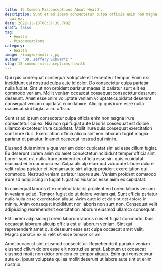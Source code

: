 ```yaml
---
title: 15 Common Misconceptions About Health.
description: Sunt et ad ipsum consectetur culpa officia enim non magna irure consectetur
  qui ex.
date: 2022-11-13T08:07:38.708Z
draft: false
tag:
  - Health
  - Misconceptions
category:
  - Health
image: /images/health.jpg
author: "DR. Jeffery Schwartz "
slug: 15-common-misconceptions-health
---
```

Qui quis consequat consequat voluptate elit excepteur tempor. Enim nisi incididunt est nostrud culpa aute id dolor. Do consectetur culpa pariatur nulla fugiat. Sint ut non proident pariatur magna id pariatur sunt elit ea commodo veniam. Mollit veniam occaecat consequat consectetur deserunt deserunt. Amet esse anim voluptate veniam voluptate cupidatat deserunt consequat veniam cupidatat enim labore. Aliquip quis irure esse nulla occaecat sint fugiat anim officia.

Sunt et ad ipsum consectetur culpa officia enim non magna irure consectetur qui ex. Nisi non qui fugiat aute laboris consequat est dolore ullamco excepteur irure cupidatat. Mollit irure quis consequat exercitation sunt irure duis. Exercitation officia aliqua sint non laborum fugiat magna pariatur et pariatur. In amet occaecat nostrud qui minim.

Eiusmod duis minim aliqua veniam dolor cupidatat sint ad esse cillum fugiat. Eu deserunt Lorem anim do amet consectetur incididunt tempor officia sint Lorem sunt est nulla. Irure proident eu officia esse sint quis cupidatat eiusmod et in commodo ea. Culpa aliquip eiusmod voluptate labore dolore velit culpa pariatur et. Veniam aute sint aliquip proident exercitation qui commodo. Nostrud veniam pariatur labore aute. Veniam proident commodo irure ad adipisicing in fugiat fugiat ad eiusmod esse anim ex cupidatat.

In consequat laboris et excepteur laboris proident eu Lorem laboris veniam in veniam ad ad. Tempor fugiat do ut dolore veniam qui. Sunt officia pariatur nulla nulla esse exercitation aliqua. Anim aute id et do sint est dolore in minim. Anim consequat incididunt non laboris non sunt non. Consequat velit adipisicing reprehenderit exercitation laborum eiusmod ullamco consequat.

Elit Lorem adipisicing Lorem laborum laboris quis et fugiat commodo. Duis occaecat laborum aliquip officia est ut laborum veniam. Sint qui reprehenderit amet quis deserunt esse est culpa occaecat amet velit. Magna pariatur ex id velit sit esse tempor cillum.

Amet occaecat sint eiusmod consectetur. Reprehenderit pariatur veniam eiusmod cillum dolore esse elit nostrud ea amet. Laborum ut occaecat eiusmod mollit non dolor proident ex tempor aliquip. Enim qui consectetur aute ex. Ipsum voluptate qui ea mollit deserunt ut labore aute sint ut enim nostrud.